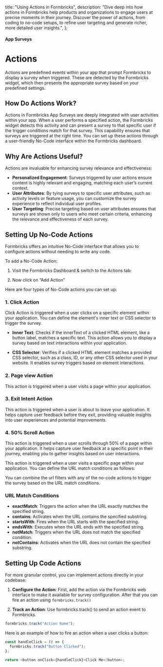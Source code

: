 

  title: "Using Actions in Formbricks",
  description:
    "Dive deep into how actions in Formbricks help products and organizations to engage users at precise moments in their journey. Discover the power of actions, from coding to no-code setups, to refine user targeting and generate richer, more detailed user insights.",
};

#### App Surveys

# Actions

Actions are predefined events within your app that prompt Formbricks to display a survey when triggered. These are detected by the Formbricks widget, which then presents the appropriate survey based on your predefined settings.

## **How Do Actions Work?**

Actions in Formbricks App Surveys are deeply integrated with user activities within your app. When a user performs a specified action, the Formbricks widget detects this activity and can present a survey to that specific user if the trigger conditions match for that survey. This capability ensures that surveys are triggered at the right time. You can set up these actions through a user-friendly No-Code interface within the Formbricks dashboard.

## **Why Are Actions Useful?**

Actions are invaluable for enhancing survey relevance and effectiveness:

- **Personalized Engagement**: Surveys triggered by user actions ensure content is highly relevant and engaging, matching each user’s current context.
- **User Attributes**: By tying surveys to specific user attributes, such as activity levels or feature usage, you can customize the survey experience to reflect individual user profiles.
- **User Targeting**: Precise targeting based on user attributes ensures that surveys are shown only to users who meet certain criteria, enhancing the relevance and effectiveness of each survey.

## **Setting Up No-Code Actions**

Formbricks offers an intuitive No-Code interface that allows you to configure actions without needing to write any code.

To add a No-Code Action:

1. Visit the Formbricks Dashboard & switch to the Actions tab:

<MdxImage
  src={I1}
  alt="setup checklist ui of survey popup for app surveys"
  quality="100"
  className="max-w-full rounded-lg sm:max-w-3xl"
/>

2. Now click on “Add Action”

<MdxImage
  src={I2}
  alt="setup checklist ui of survey popup for app surveys"
  quality="100"
  className="max-w-full rounded-lg sm:max-w-3xl"
/>

Here are four types of No-Code actions you can set up:

### **1. Click Action**

Click Action is triggered when a user clicks on a specific element within your application. You can define the element's inner text or CSS selector to trigger the survey.

- **Inner Text**: Checks if the innerText of a clicked HTML element, like a button label, matches a specific text. This action allows you to display a survey based on text interactions within your application.

- **CSS Selector**: Verifies if a clicked HTML element matches a provided CSS selector, such as a class, ID, or any other CSS selector used in your website. It enables survey triggers based on element interactions.

### **2. Page view Action**

This action is triggered when a user visits a page within your application.

### **3. Exit Intent Action**

This action is triggered when a user is about to leave your application. It helps capture user feedback before they exit, providing valuable insights into user experiences and potential improvements.

### **4. 50% Scroll Action**

This action is triggered when a user scrolls through 50% of a page within your application. It helps capture user feedback at a specific point in their journey, enabling you to gather insights based on user interactions.

This action is triggered when a user visits a specific page within your application. You can define the URL match conditions as follows:

<Note>
You can combine the url filters with any of the no-code actions to trigger the survey based on the URL match conditions.

### **URL Match Conditions**

- **exactMatch**: Triggers the action when the URL exactly matches the specified string.
- **contains**: Activates when the URL contains the specified substring.
- **startsWith**: Fires when the URL starts with the specified string.
- **endsWith**: Executes when the URL ends with the specified string.
- **notMatch**: Triggers when the URL does not match the specified condition.
- **notContains**: Activates when the URL does not contain the specified substring.

</Note>

## **Setting Up Code Actions**

For more granular control, you can implement actions directly in your codebase:

1. **Configure the Action**: First, add the action via the Formbricks web interface to make it available for survey configuration.
   After that you can fire an action using `formbricks.track()`

2. **Track an Action**: Use formbricks.track() to send an action event to Formbricks.

<Col>
<CodeGroup title="Track an action">

```javascript
formbricks.track("Action Name");
```

</CodeGroup>
</Col>
Here is an example of how to fire an action when a user clicks a button:
<Col>
<CodeGroup title="Track Button Click">

```javascript
const handleClick = () => {
  formbricks.track("Button Clicked");
};

return <button onClick={handleClick}>Click Me</button>;
```

</CodeGroup>
</Col>
